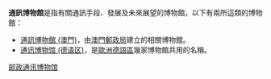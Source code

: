 '''通訊博物館'''是指有關通訊手段、發展及未來展望的博物館，以下有兩所這類的博物館：
* [[通訊博物館_(澳門)|通訊博物館 (澳門)]]，由[[澳門|澳門]][[郵政局_(澳門)|郵政局]]建立的相關博物館。
* [[通讯博物馆_(德语区)|通讯博物馆 (德语区)]]，是[[歐洲|歐洲]][[德語|德語區]]幾家博物館共用的名稱。

{{Disambig|Cat=五字建筑物消歧义}}
[[category:邮政通讯博物馆|]]